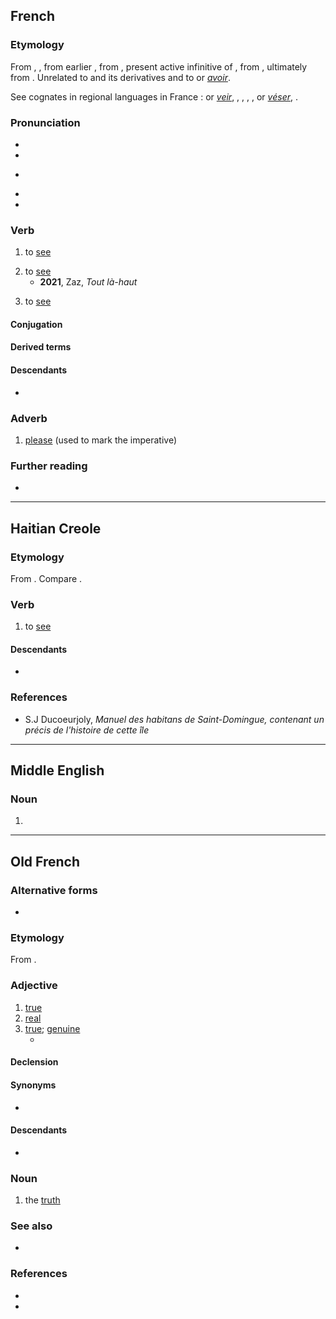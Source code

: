 ==French==

===Etymology===
From {{inh|fr|fro|veoir}}, {{m|fro|veir}}, from earlier {{m|fro|vedeir}}, from {{inh|fr|la|vidēre}}, present active infinitive of {{m|la|videō}}, from {{inh|fr|itc-pro|*widēō}}, ultimately from {{der|fr|ine-pro|*weyd-}}. Unrelated to {{m|fr|voie}} and its derivatives and to {{m|fr|voirie}} or ''[[avoir]]''.

See cognates in regional languages in France : {{cog|nrf|veî}} or ''[[veir]]'', {{cog|roa-gal|vair}}, {{cog|pcd|vir}}, {{cog|roa-brg|voi}}, {{cog|frp|vêre}}, {{cog|oc|veire}} or ''[[véser]]'', {{cog|co|vedè}}.

===Pronunciation===
* {{fr-IPA}}
* {{audio|fr|Fr-voir.ogg|audio}}
* {{a|Louisiana}} {{IPA|fr|[(v)wɒ(ɾ)]}}
* {{homophones|fr|voire}}
* {{rhymes|fr|waʁ|s=1}}

===Verb===
{{fr-verb}}

# to [[see]] {{gloss|visually}}
#: {{ux|fr|Je '''vois''' ma mère là-bas.|I '''see''' my mother over there.}}
#: {{ux|fr|On ne '''voit''' pas souvent de la neige par ici.|One doesn't often '''see''' snow around here.}}
# to [[see]] {{gloss|to understand}}
#* '''2021''', Zaz, ''Tout là-haut''
#*: {{quote|fr
|Si on s'en allait tout là-haut, si on prenait de la hauteur, tu '''verrais''' que le monde est beau, beau.
|If we went all the way up there, if we reached the height, you '''would see''' that the world is beautiful, beautiful.}}
#: {{ux|fr|Tu '''vois''' que tu avais tort ?|Do you '''see''' that you were wrong?}}
# to [[see]] {{gloss|to visit, to go and see}}

====Conjugation====
{{fr-conj-auto}}

====Derived terms====
{{der4|fr
|je vois
|aller se faire voir
|aller se faire voir chez les Grecs
|allez voir là-bas si j'y suis
|avoir à voir
|ben voyons
|qui vivra verra
|bien vu
|en avoir vu d'autres
|en voir de toutes les couleurs
|faire peine à voir
|il faut le voir pour le croire
|il n'est pire aveugle que celui qui ne veut pas voir
|ne pas voir plus loin que le bout de son nez
|ne plus pouvoir voir en peinture
|ni vu ni connu
|n'y voir que du feu
|prévoir
|revoir
|rien à voir
|se voir comme le nez au milieu du visage
|si tu vois ce que je veux dire
|voir d'un bon œil
|voir d'un mauvais œil
|voir du même œil
|voir du pays
|voir grand
|voir la vie en rose
|voir le bon côté des choses
|voir le bout du tunnel
|voir le jour
|voir le loup
|voir les choses en grand
|voir midi à sa porte
|voir rouge
|voir trente-six chandelles
|voir venir
|voyance
|voyeur
|voyons voir
}}

====Descendants====
* {{desctree|ht-sdm|voir}}

===Adverb===
{{fr-adv}}

# {{lb|fr|Louisiana French}} [[please]] (used to mark the imperative)
#: {{uxi|fr|Viens '''voir''' ici.|Come here '''please'''.}}

===Further reading===
* {{R:TLFi}}

{{cln|fr|non-affirmatively subjunctive-subordinating terms}}

----

==Haitian Creole==

===Etymology===
From {{inh|ht|fr|-}} {{m|fr|voir|4=to see}}. Compare {{cog|lou|oua}}.

===Verb===
{{head|ht|verb}}

# {{lb|ht|Saint-Domingue}} to [[see]]
#:{{uxi|ht|Mo '''voir''' ly ahier.|I '''saw''' him yesterday.}}

====Descendants====
* {{desc|ht|wè}}

===References===
* S.J Ducoeurjoly, ''Manuel des habitans de Saint-Domingue, contenant un précis de l'histoire de cette île''

----

==Middle English==

===Noun===
{{head|enm|noun}}

# {{alternative form of|enm|veir}}

----

==Old French==

===Alternative forms===
* {{alter|fro|veir|vair|ver}}

===Etymology===
From {{inh|fro|la|vērus}}.

===Adjective===
{{fro-adj}}

# [[true]]
# [[real]]
# [[true]]; [[genuine]]
#* {{quote-book|fro|year=circa 1150|author=Thomas d'Angleterre|title=Le Roman de Tristan|passage={{lang|fro|E cele, qui est '''veire''' amie}}|translation=And she, who is a true friend|page=176 (of the Champion Classiques edition, {{ISBN|2-7453-0520-4}}, line 2178}}

====Declension====
{{fro-decl-adj}}

====Synonyms====
* {{l|fro|verai}}

====Descendants====
* {{desc|en|voir dire|bor=1|der=1}}

===Noun===
{{fro-noun|m}}

# the [[truth]]

===See also===
* {{l|fro|veoir}}

===References===
* {{R:Godefroy}}
* {{R:Anglo-Norman On-Line Hub|veir}}
